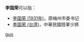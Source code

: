 '''李国荣'''可以指：
* [[李国荣_(1931年)|李国荣 (1931年)]]，原梅州市委书记
* [[李国荣_(台湾)|李国荣 (台湾)]]，中華民國陸軍少將

{{disambig}}

[[Category:三字李姓人名消歧义|guo]]